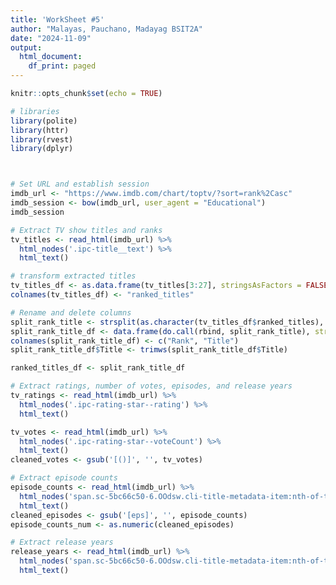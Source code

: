 ```yaml
---
title: 'WorkSheet #5'
author: "Malayas, Pauchano, Madayag BSIT2A"
date: "2024-11-09"
output:
  html_document:
    df_print: paged
---
```

```r
knitr::opts_chunk$set(echo = TRUE)
```

```r
# libraries
library(polite)
library(httr)
library(rvest)
library(dplyr)



# Set URL and establish session
imdb_url <- "https://www.imdb.com/chart/toptv/?sort=rank%2Casc"
imdb_session <- bow(imdb_url, user_agent = "Educational")
imdb_session
```


```r
# Extract TV show titles and ranks
tv_titles <- read_html(imdb_url) %>%
  html_nodes('.ipc-title__text') %>%
  html_text()
```


```r
# transform extracted titles
tv_titles_df <- as.data.frame(tv_titles[3:27], stringsAsFactors = FALSE)
colnames(tv_titles_df) <- "ranked_titles"
```


```r
# Rename and delete columns
split_rank_title <- strsplit(as.character(tv_titles_df$ranked_titles), "\\.", fixed = FALSE)
split_rank_title_df <- data.frame(do.call(rbind, split_rank_title), stringsAsFactors = FALSE)
colnames(split_rank_title_df) <- c("Rank", "Title")
split_rank_title_df$Title <- trimws(split_rank_title_df$Title)

ranked_titles_df <- split_rank_title_df
```


```r
# Extract ratings, number of votes, episodes, and release years
tv_ratings <- read_html(imdb_url) %>%
  html_nodes('.ipc-rating-star--rating') %>%
  html_text()
```


```r
tv_votes <- read_html(imdb_url) %>%
  html_nodes('.ipc-rating-star--voteCount') %>%
  html_text()
cleaned_votes <- gsub('[()]', '', tv_votes)
```


```r
# Extract episode counts 
episode_counts <- read_html(imdb_url) %>%
  html_nodes('span.sc-5bc66c50-6.OOdsw.cli-title-metadata-item:nth-of-type(2)') %>%
  html_text()
cleaned_episodes <- gsub('[eps]', '', episode_counts)
episode_counts_num <- as.numeric(cleaned_episodes)
```


```r
# Extract release years
release_years <- read_html(imdb_url) %>%
  html_nodes('span.sc-5bc66c50-6.OOdsw.cli-title-metadata-item:nth-of-type(1)') %>%
  html_text()
```



